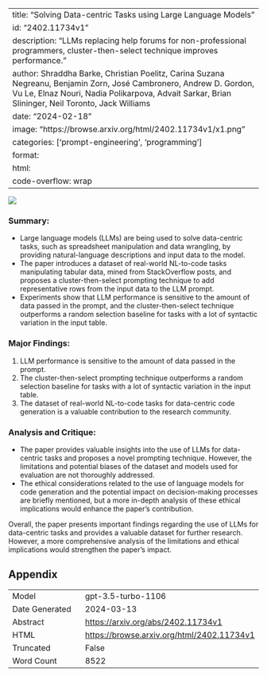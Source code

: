 
---
title: "Solving Data-centric Tasks using Large Language Models"
id: "2402.11734v1"
description: "LLMs replacing help forums for non-professional programmers, cluster-then-select technique improves performance."
author: Shraddha Barke, Christian Poelitz, Carina Suzana Negreanu, Benjamin Zorn, José Cambronero, Andrew D. Gordon, Vu Le, Elnaz Nouri, Nadia Polikarpova, Advait Sarkar, Brian Slininger, Neil Toronto, Jack Williams
date: "2024-02-18"
image: "https://browse.arxiv.org/html/2402.11734v1/x1.png"
categories: ['prompt-engineering', 'programming']
format:
  html:
    code-overflow: wrap
---

![](https://browse.arxiv.org/html/2402.11734v1/x1.png)

### **Summary:**
- Large language models (LLMs) are being used to solve data-centric tasks, such as spreadsheet manipulation and data wrangling, by providing natural-language descriptions and input data to the model.
- The paper introduces a dataset of real-world NL-to-code tasks manipulating tabular data, mined from StackOverflow posts, and proposes a cluster-then-select prompting technique to add representative rows from the input data to the LLM prompt.
- Experiments show that LLM performance is sensitive to the amount of data passed in the prompt, and the cluster-then-select technique outperforms a random selection baseline for tasks with a lot of syntactic variation in the input table.

### **Major Findings:**
1. LLM performance is sensitive to the amount of data passed in the prompt.
2. The cluster-then-select prompting technique outperforms a random selection baseline for tasks with a lot of syntactic variation in the input table.
3. The dataset of real-world NL-to-code tasks for data-centric code generation is a valuable contribution to the research community.

### **Analysis and Critique:**
- The paper provides valuable insights into the use of LLMs for data-centric tasks and proposes a novel prompting technique. However, the limitations and potential biases of the dataset and models used for evaluation are not thoroughly addressed.
- The ethical considerations related to the use of language models for code generation and the potential impact on decision-making processes are briefly mentioned, but a more in-depth analysis of these ethical implications would enhance the paper's contribution.

Overall, the paper presents important findings regarding the use of LLMs for data-centric tasks and provides a valuable dataset for further research. However, a more comprehensive analysis of the limitations and ethical implications would strengthen the paper's impact.

## Appendix

|          |          |
|----------|----------|
| Model     | gpt-3.5-turbo-1106       |
| Date Generated     | 2024-03-13       |
| Abstract | [https://arxiv.org/abs/2402.11734v1](https://arxiv.org/abs/2402.11734v1)        |
| HTML     | [https://browse.arxiv.org/html/2402.11734v1](https://browse.arxiv.org/html/2402.11734v1)       |
| Truncated       | False       |
| Word Count       | 8522       |